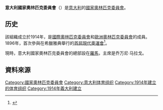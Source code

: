 {{Infobox National Olympic Committee
| title = 意大利國家奧林匹克委員會
| logo = 
| 國家或地區 = ITA
| 國家或地區編碼 = ITA
| 成立日期 = 1914年
| 加入國際奧委會 = 1915年
| 所屬成員 = [[歐洲奧林匹克委員會|歐洲奧林匹克委員會]]
| 總部 = 意大利[[羅馬|羅馬]]
| 會長 = 乔万尼·马拉戈
| 秘書長 =
| 網頁 = [http://www.coni.it 官方網頁]
}}
'''意大利國家奧林匹克委員會'''（{{lang-it|Comitato Olimpico Nazionale Italiano}}）是[[意大利|意大利]]的[[國家奧林匹克委員會|國家奧林匹克委員會]]。

==历史==
該組織成立於1914年，是[[國際奧林匹克委員會|國際奧林匹克委員會]]和[[歐洲奧林匹克委員會|歐洲奧林匹克委員會]]的成員。1896年，首次參與在希臘雅典舉行的[[1896年夏季奧林匹克運動會|首屆現代奧運會]]<ref>{{Cite web |url=http://www.sports-reference.com/olympics/countries/ITA/ |title=Italy |access-date=2014-06-09 |archive-url=https://web.archive.org/web/20121012164509/http://www.sports-reference.com/olympics/countries/ITA/ |archive-date=2012-10-12 |dead-url=yes }}</ref>。

現時，意大利國家奧林匹克委員會的總部設在[[羅馬|羅馬]]，主席是乔万尼·马拉戈。

==資料來源==
{{Reflist}}

{{歐洲奧林匹克委員會}}
{{Authority control}}

[[Category:國家奧林匹克委員會|Category:國家奧林匹克委員會]]
[[Category:意大利体育组织|Category:意大利体育组织]]
[[Category:1914年建立的体育组织|Category:1914年建立的体育组织]]
[[Category:1914年義大利建立|Category:1914年義大利建立]]